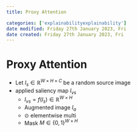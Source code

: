```yaml
---
title: Proxy Attention

categories: ['explainabilityexplainability']
date modified: Friday 27th January 2023, Fri
date created: Friday 27th January 2023, Fri
---
```


# Proxy Attention

- Let $I_{s} \in \mathbb{R}^{W \times H \times C}$ be a random source image
- applied saliency map $I_{vs}$ 
	- $I_{vs} = f(I_{s}) \in \mathbb{R}^{W \times H}$
	- Augmented image $I_{a}$
	- $\odot$ elementwise multi 
	- Mask $M \in \{0,1\}^{W \times H}$ 






